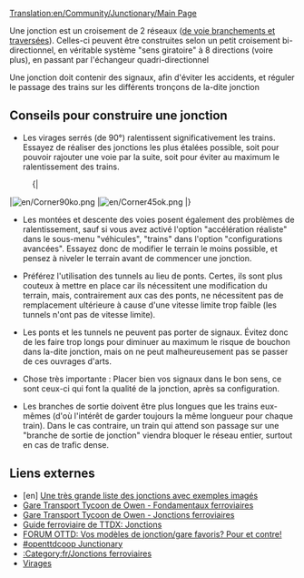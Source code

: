 [[Translation:en/Community/Junctionary/Main Page]]
{{fr/Compléter}}
{{fr/Menu de Croisements}}{{fr/Table des matières}}

Une jonction est un croisement de 2 réseaux ([https://www.wikipedia.org/wiki/fr:Appareil de voie branchements et traversées]). Celles-ci peuvent être construites selon un petit croisement bi-directionnel, en véritable système "sens giratoire" à 8 directions (voire plus), en passant par l'échangeur quadri-directionnel

Une jonction doit contenir des signaux, afin d'éviter les accidents, et réguler le passage des trains sur les différents tronçons de la-dite jonction  

==Conseils pour construire une jonction==

* Les virages serrés (de 90&deg;) ralentissent significativement les trains. Essayez de réaliser des jonctions les plus étalées possible, soit pour pouvoir rajouter une voie par la suite, soit pour éviter au maximum le ralentissement des trains.
:{|
|[[File:en/Corner90ko.png]]
|[[File:en/Corner45ok.png]]
|}
* Les montées et descente des voies posent également des problèmes de ralentissement, sauf si vous avez activé l'option "accélération réaliste" dans le sous-menu "véhicules", "trains" dans l'option "configurations avancées". Essayez donc de modifier le terrain le moins possible, et pensez à niveler le terrain avant de commencer une jonction.

* Préférez l'utilisation des tunnels au lieu de ponts. Certes, ils sont plus couteux à mettre en place car ils nécessitent une modification du terrain, mais, contrairement aux cas des ponts, ne nécessitent pas de remplacement ultérieure à cause d'une vitesse limite trop faible (les tunnels n'ont pas de vitesse limite).

* Les ponts et les tunnels ne peuvent pas porter de signaux. Évitez donc de les faire trop longs pour diminuer au maximum le risque de bouchon dans la-dite jonction, mais on ne peut malheureusement pas se passer de ces ouvrages d'arts.

* Chose très importante : Placer bien vos signaux dans le bon sens, ce sont ceux-ci qui font la qualité de la jonction, après sa configuration.

* Les branches de sortie doivent être plus longues que les trains eux-mêmes (d'où l'intérêt de garder toujours la même longueur pour chaque train). Dans le cas contraire, un train qui attend son passage sur une "branche de sortie de jonction" viendra bloquer le réseau entier, surtout en cas de trafic dense.

==Liens externes==
* [en] [http://wiki.openttd.org/Junction_Criteria Une très grande liste des jonctions avec exemples imagés]
* [http://www.transporttycoon.net/rail Gare Transport Tycoon de Owen - Fondamentaux ferroviaires]
* [http://www.transporttycoon.net/junctions Gare Transport Tycoon de Owen - Jonctions ferroviaires]
* [http://uwe.s2000.ws/ttdx/network.html Guide ferroviaire de TTDX: Jonctions]
* [http://www.tt-forums.net/viewtopic.php?p=251709#251709 FORUM OTTD: Vos modèles de jonction/gare favoris? Pour et contre!]
* [http://wiki.openttdcoop.org/Junctionary #openttdcoop Junctionary]
* [[:Category:fr/Jonctions ferroviaires]]
* [[fr/Community/Virage|Virages]]